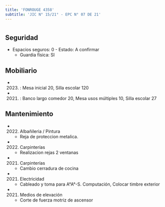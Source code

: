 ```yaml
---
title: 'FONROUGE 4358'
subtitle: 'JIC N° 15/21° - EPC N° 07 DE 21'
---
```


#


## Seguridad

*  Espacios seguros: 0 - Estado: A confirmar 
    + Guardia física: SI





## Mobiliario

*  (2023) : Mesa inicial 20, Silla escolar 120 

*  (2021) : Banco largo comedor 20, Mesa usos múltiples 10, Silla escolar 27 





## Mantenimiento

*  (2022) Albañileria / Pintura 
    + Reja de proteccion metalica.

*  (2022) Carpinterías 
    + Realizacion rejas 2 ventanas

*  (2021) Carpinterías 
    + Cambio cerradura de cocina

*  (2021) Electricidad 
    + Cableado y toma para A°A°-S. Computación, Colocar timbre exterior

*  (2021) Medios de elevación 
    + Corte de fuerza motriz de ascensor




